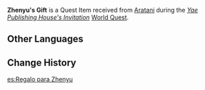 {{Item Infobox
|id           = 100876
|image        = Item Gift.png
|type         = Quest Items
|description  = A gift from the [[Yae Publishing House]] to "[[Zhenyu]]". There's even a letter on the inside.
|source1      = [[Yae Publishing House's Invitation]]
}}
'''Zhenyu's Gift''' is a Quest Item received from [[Aratani]] during the ''[[Yae Publishing House's Invitation]]'' [[World Quest]].

==Other Languages==
{{Other Languages|default_hidden=1
|en      = Zhenyu's Gift
|zhs     = 给「枕玉」的礼物
|zhs_rm  = Gěi "Zhěnyù" de Lǐwù
|zht     = 給「枕玉」的禮物
|zht_rm  = Gěi "Zhěnyù" de Lǐwù
|ja      = 「枕玉」へのプレゼント
|ja_rm   = "Chin'gyoku" he no Purezento{{Assumed}}
|ko      = 「침옥」에게 줄 선물
|ko_rm   = 
|es      = Regalo para Zhenyu
|fr      = Cadeau pour Zhenyu
<!-- |fr_tl   = A Gift for Zhenyu -->
|ru      = Подарок «Чжэнь Юй»
<!-- |ru_tl   = "Zhenyu"'s Gift -->
|th      = ของขวัญสำหรับ Zhenyu
|th_rm   = Khong Khwam samrap Zhenyu
|vi      = Quà Cho Zhenyu
|de      = Geschenk für Zhenyu
|id      = Hadiah Zhenyu
|pt      = Presente de Zhenyu
}}

==Change History==
{{Change History|2.0}}

[[es:Regalo para Zhenyu]]